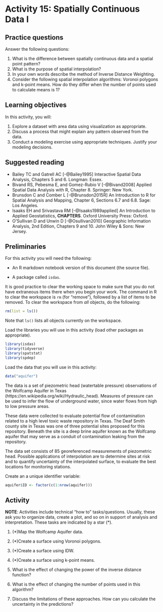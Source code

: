 # Activity 15: Spatially Continuous Data I

## Practice questions

Answer the following questions:

1. What is the difference between spatially continuous data and a spatial point pattern?
2. What is the purpose of spatial interpolation?
3. In your own words describe the method of Inverse Distance Weighting. 
4. Consider the following spatial interpolation algorithms: Voronoi polygons and k-point means. How do they differ when the number of points used to calculate means is 1?


## Learning objectives

In this activity, you will:

1. Explore a dataset with area data using visualization as appropriate.
2. Discuss a process that might explain any pattern observed from the data.
3. Conduct a modeling exercise using appropriate techniques. Justify your modeling decisions.

## Suggested reading

- Bailey TC and Gatrell AC [-@Bailey1995] Interactive Spatial Data Analysis, Chapters 5 and 6. Longman: Essex.
- Bivand RS, Pebesma E, and Gomez-Rubio V [-@Bivand2008] Applied Spatial Data Analysis with R, Chapter 8. Springer: New York.
- Brunsdon C and Comber L [-@Brunsdon2015R] An Introduction to R for Spatial Analysis and Mapping, Chapter 6, Sections 6.7 and 6.8. Sage: Los Angeles.
- Isaaks EH and Srivastava RM  [-@Isaaks1989applied] An Introduction to Applied Geostatistics, **CHAPTERS**. Oxford University Press: Oxford.
- O'Sullivan D and Unwin D [-@Osullivan2010] Geographic Information Analysis, 2nd Edition, Chapters 9 and 10. John Wiley & Sons: New Jersey.

## Preliminaries

For this activity you will need the following:

* An R markdown notebook version of this document (the source file).

* A package called `isdas`.

It is good practice to clear the working space to make sure that you do not have extraneous items there when you begin your work. The command in R to clear the workspace is `rm` (for "remove"), followed by a list of items to be removed. To clear the workspace from _all_ objects, do the following:
```r
rm(list = ls())
```

Note that `ls()` lists all objects currently on the workspace.

Load the libraries you will use in this activity (load other packages as appropriate). 
```r
library(isdas)
library(tidyverse)
library(spatstat)
library(spdep)
```

Load the data that you will use in this activity:
```r
data("aquifer")
```

The data is a set of piezometric head (watertable pressure) observations of the Wolfcamp Aquifer in Texas (https://en.wikipedia.org/wiki/Hydraulic_head). Measures of pressure can be used to infer the flow of underground water, since water flows from high to low pressure areas.

These data were collected to evaluate potential flow of contamination related to a high level toxic waste repository in Texas. The Deaf Smith county site in Texas was one of three potential sites proposed for this repository. Beneath the site is a deep brine aquifer known as the Wolfcamp aquifer that may serve as a conduit of contamination leaking from the repository.

The data set consists of 85 georeferenced measurements of piezometric head. Possible applications of interpolation are to determine sites at risk and to quantify uncertainty of the interpolated surface, to evaluate the best locations for monitoring stations.

Create an a unique identifier variable:
```r
aquifer$ID <- factor(c(1:nrow(aquifer)))
```

## Activity

**NOTE**: Activities include technical "how to" tasks/questions. Usually, these ask you to organize data, create a plot, and so on in support of analysis and interpretation. These tasks are indicated by a star (*).

1. (*)Map the Wolfcamp Aquifer data.

2. (*)Create a surface using Voronoi polygons.

3. (*)Create a surface using IDW.

4. (*)Create a surface using k-point means. 

5. What is the effect of changing the power of the inverse distance function?

6. What is the effect of changing the number of points used in this algorithm?

7. Discuss the limitations of these approaches. How can you calculate the uncertainty in the predictions?
